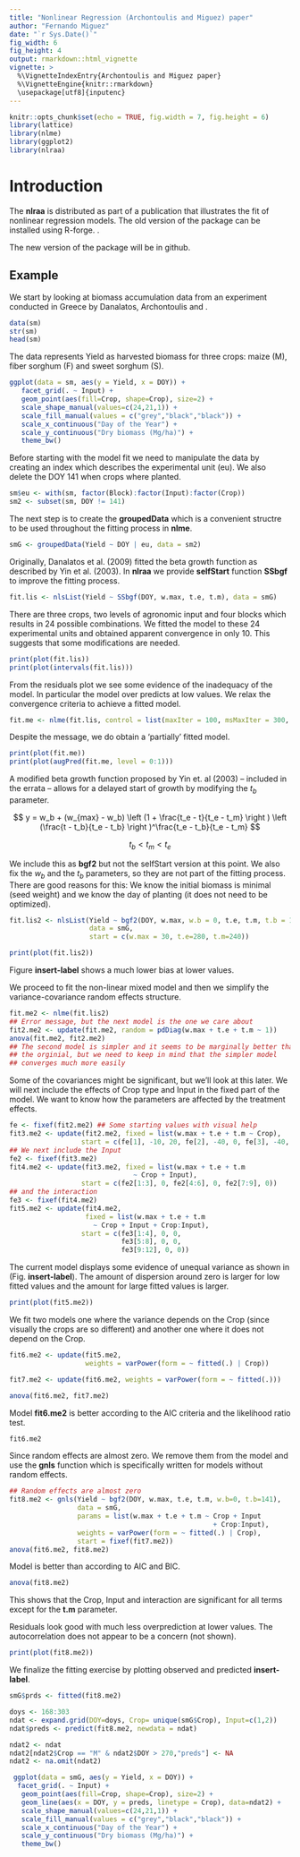 ```yaml
---
title: "Nonlinear Regression (Archontoulis and Miguez) paper"
author: "Fernando Miguez"
date: "`r Sys.Date()`"
fig_width: 6
fig_height: 4
output: rmarkdown::html_vignette
vignette: >
  %\VignetteIndexEntry{Archontoulis and Miguez paper}
  %\VignetteEngine{knitr::rmarkdown}
  \usepackage[utf8]{inputenc}
---
```


```r
knitr::opts_chunk$set(echo = TRUE, fig.width = 7, fig.height = 6)
library(lattice)
library(nlme)
library(ggplot2)
library(nlraa)
```

# Introduction

The **nlraa** is distributed as part of a publication that illustrates the
fit of nonlinear regression models. The old version of the package can be installed using R-forge. 
\texttt{install.packages("nlraa", repos="http://R-Forge.R-project.org")}.

The new version of the package will be in github.

## Example

We start by looking at biomass accumulation data from an experiment conducted in
Greece by Danalatos, Archontoulis and . 

```r
data(sm)
str(sm)
head(sm)
```

The data represents Yield as harvested biomass for three crops: maize
(M), fiber sorghum (F) and sweet sorghum (S).

```r
ggplot(data = sm, aes(y = Yield, x = DOY)) +
   facet_grid(. ~ Input) +
   geom_point(aes(fill=Crop, shape=Crop), size=2) +
   scale_shape_manual(values=c(24,21,1)) +
   scale_fill_manual(values = c("grey","black","black")) +
   scale_x_continuous("Day of the Year") +
   scale_y_continuous("Dry biomass (Mg/ha)") +
   theme_bw()
```

Before starting with the model fit we need to manipulate the data by creating an
index which describes the experimental unit (eu).  We also delete the DOY 141
when crops where planted.

```r
sm$eu <- with(sm, factor(Block):factor(Input):factor(Crop))
sm2 <- subset(sm, DOY != 141)
```

The next step is to create the **groupedData** which is a convenient structre
to be used throughout the fitting process in **nlme**.

```r
smG <- groupedData(Yield ~ DOY | eu, data = sm2)
```

Originally, Danalatos et al. (2009) fitted the beta growth function as
described by Yin et al. (2003). In **nlraa** we provide **selfStart**
function **SSbgf** to improve the fitting process.

```r
fit.lis <- nlsList(Yield ~ SSbgf(DOY, w.max, t.e, t.m), data = smG)
```

There are three crops, two levels of agronomic input and four blocks
which results in 24 possible combinations. We fitted the model to
these 24 experimental units and obtained apparent convergence in only
10. This suggests that some modifications are needed.

```r
print(plot(fit.lis))
print(plot(intervals(fit.lis)))
```

From the residuals plot we see some evidence of the inadequacy of the
model. In particular the model over predicts at low values. We relax
the convergence criteria to achieve a fitted model.

```r
fit.me <- nlme(fit.lis, control = list(maxIter = 100, msMaxIter = 300, pnlsMaxIter = 20))
```

Despite the message, we do obtain a 'partially' fitted model.

```r
print(plot(fit.me))
print(plot(augPred(fit.me, level = 0:1)))
```

A modified beta growth function proposed by Yin et. al (2003) -- included in the
errata -- allows for a delayed start of growth by modifying the $t_b$ parameter.

$$ 
y = w_b + (w_{max} - w_b) \left (1 + \frac{t_e - t}{t_e - t_m} \right ) \left (\frac{t - t_b}{t_e - t_b} \right )^\frac{t_e - t_b}{t_e - t_m}
$$

$$
t_b < t_m < t_e 
$$

We include this as **bgf2** but not the selfStart version at this
point. We also fix the $w_b$ and the $t_b$ parameters, so they are not
part of the fitting process. There are good reasons for this: We know
the initial biomass is minimal (seed weight) and we know the day of
planting (it does not need to be optimized).

```r
fit.lis2 <- nlsList(Yield ~ bgf2(DOY, w.max, w.b = 0, t.e, t.m, t.b = 141),
                    data = smG,
                    start = c(w.max = 30, t.e=280, t.m=240))
```

```r
print(plot(fit.lis2))
```

Figure **insert-label** shows a much lower bias at lower values.

We proceed to fit the non-linear mixed model and then we simplify the
variance-covariance random effects structure.

```r
fit.me2 <- nlme(fit.lis2)
## Error message, but the next model is the one we care about
fit2.me2 <- update(fit.me2, random = pdDiag(w.max + t.e + t.m ~ 1))
anova(fit.me2, fit2.me2)
## The second model is simpler and it seems to be marginally better than 
## the orginial, but we need to keep in mind that the simpler model
## converges much more easily
```

Some of the covariances might be significant, but we'll look at this later. We
will next include the effects of Crop type and Input in the fixed part of the
model. We want to know how the parameters are affected by the treatment effects.

```r
fe <- fixef(fit2.me2) ## Some starting values with visual help
fit3.me2 <- update(fit2.me2, fixed = list(w.max + t.e + t.m ~ Crop),
                  start = c(fe[1], -10, 20, fe[2], -40, 0, fe[3], -40, 0))
## We next include the Input
fe2 <- fixef(fit3.me2)
fit4.me2 <- update(fit3.me2, fixed = list(w.max + t.e + t.m
                               ~ Crop + Input),
                  start = c(fe2[1:3], 0, fe2[4:6], 0, fe2[7:9], 0))
## and the interaction
fe3 <- fixef(fit4.me2)
fit5.me2 <- update(fit4.me2,
                   fixed = list(w.max + t.e + t.m
                     ~ Crop + Input + Crop:Input),
                  start = c(fe3[1:4], 0, 0,
                            fe3[5:8], 0, 0,
                            fe3[9:12], 0, 0))
```

The current model displays some evidence of unequal variance as shown
in (Fig. **insert-label**). The amount of dispersion around zero
is larger for low fitted values and the amount for large fitted values
is larger.

```r
print(plot(fit5.me2))
```

We fit two models one where the variance depends on the Crop (since visually the
crops are so different) and another one where it does not depend on the Crop.

```r
fit6.me2 <- update(fit5.me2,
                   weights = varPower(form = ~ fitted(.) | Crop))

fit7.me2 <- update(fit6.me2, weights = varPower(form = ~ fitted(.)))

anova(fit6.me2, fit7.me2)
```

Model **fit6.me2** is better according to the AIC criteria and the likelihood
ratio test.

```r
fit6.me2
```

Since random effects are almost zero. We remove them from the model and use the
**gnls** function which is specifically written for models without random effects.

```r
## Random effects are almost zero
fit8.me2 <- gnls(Yield ~ bgf2(DOY, w.max, t.e, t.m, w.b=0, t.b=141),
                 data = smG,
                 params = list(w.max + t.e + t.m ~ Crop + Input
                                                   + Crop:Input),
                 weights = varPower(form = ~ fitted(.) | Crop),
                 start = fixef(fit7.me2))
anova(fit6.me2, fit8.me2)
```

Model \code{fit8.me2} is better than \code{fit6.me2} according to AIC and BIC.

```r
anova(fit8.me2)
```

This shows that the Crop, Input and interaction are significant for
all terms except for the **t.m** parameter.

Residuals look good with much less overprediction at lower values. The
autocorrelation does not appear to be a concern (not shown).

```r
print(plot(fit8.me2))
```

We finalize the fitting exercise by plotting observed and predicted **insert-label**.

```r
smG$prds <- fitted(fit8.me2)

doys <- 168:303
ndat <- expand.grid(DOY=doys, Crop= unique(smG$Crop), Input=c(1,2))
ndat$preds <- predict(fit8.me2, newdata = ndat)

ndat2 <- ndat
ndat2[ndat2$Crop == "M" & ndat2$DOY > 270,"preds"] <- NA
ndat2 <- na.omit(ndat2)
```

```r
 ggplot(data = smG, aes(y = Yield, x = DOY)) +
  facet_grid(. ~ Input) +
   geom_point(aes(fill=Crop, shape=Crop), size=2) +
   geom_line(aes(x = DOY, y = preds, linetype = Crop), data=ndat2) +
   scale_shape_manual(values=c(24,21,1)) +
   scale_fill_manual(values = c("grey","black","black")) +
   scale_x_continuous("Day of the Year") +
   scale_y_continuous("Dry biomass (Mg/ha)") +
   theme_bw()
```




